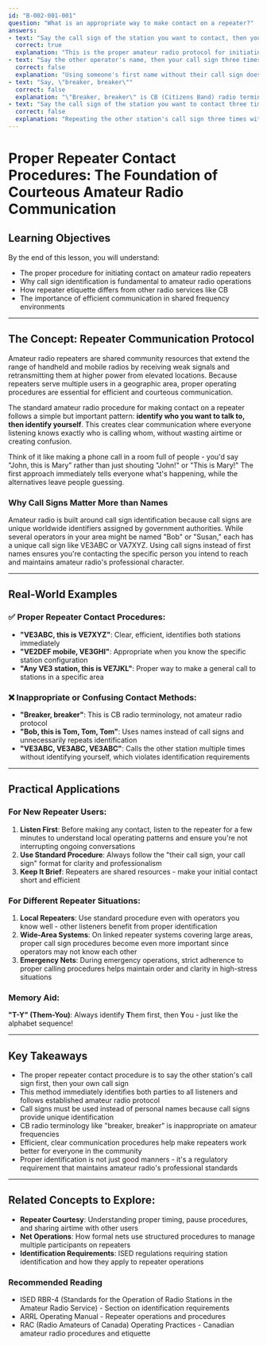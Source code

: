 ```yaml
---
id: "B-002-001-001"
question: "What is an appropriate way to make contact on a repeater?"
answers:
- text: "Say the call sign of the station you want to contact, then your call sign"
  correct: true
  explanation: "This is the proper amateur radio protocol for initiating contact on a repeater. By stating the other station's call sign first, you clearly identify who you want to talk to, then immediately identify yourself with your own call sign. This method is efficient, clear, and follows established amateur radio etiquette. It allows other stations to know whether the call is directed at them and who is making the contact attempt."
- text: "Say the other operator's name, then your call sign three times"
  correct: false
  explanation: "Using someone's first name without their call sign doesn't properly identify the station you're trying to reach, especially since multiple operators might share the same name on a repeater. Amateur radio protocol requires call sign identification, not personal names. Repeating your call sign three times is excessive and wastes airtime - once is sufficient for initial contact."
- text: "Say, \"breaker, breaker\""
  correct: false
  explanation: "\"Breaker, breaker\" is CB (Citizens Band) radio terminology, not amateur radio protocol. This phrase originated in trucking and CB culture and is considered inappropriate on amateur radio frequencies. Amateur radio has its own established procedures and terminology that maintain the service's professional character and efficient communication standards."
- text: "Say the call sign of the station you want to contact three times"
  correct: false
  explanation: "Repeating the other station's call sign three times without identifying yourself violates amateur radio identification requirements and is poor operating practice. You must identify your own station when transmitting. Additionally, repeating call signs multiple times unnecessarily occupies the repeater and can be annoying to other users waiting to use the frequency."
---
```


# Proper Repeater Contact Procedures: The Foundation of Courteous Amateur Radio Communication

## Learning Objectives
By the end of this lesson, you will understand:
- The proper procedure for initiating contact on amateur radio repeaters
- Why call sign identification is fundamental to amateur radio operations
- How repeater etiquette differs from other radio services like CB
- The importance of efficient communication in shared frequency environments

---

## The Concept: Repeater Communication Protocol

Amateur radio repeaters are shared community resources that extend the range of handheld and mobile radios by receiving weak signals and retransmitting them at higher power from elevated locations. Because repeaters serve multiple users in a geographic area, proper operating procedures are essential for efficient and courteous communication.

The standard amateur radio procedure for making contact on a repeater follows a simple but important pattern: **identify who you want to talk to, then identify yourself**. This creates clear communication where everyone listening knows exactly who is calling whom, without wasting airtime or creating confusion.

Think of it like making a phone call in a room full of people - you'd say "John, this is Mary" rather than just shouting "John!" or "This is Mary!" The first approach immediately tells everyone what's happening, while the alternatives leave people guessing.

### Why Call Signs Matter More than Names

Amateur radio is built around call sign identification because call signs are unique worldwide identifiers assigned by government authorities. While several operators in your area might be named "Bob" or "Susan," each has a unique call sign like VE3ABC or VA7XYZ. Using call signs instead of first names ensures you're contacting the specific person you intend to reach and maintains amateur radio's professional character.

---

## Real-World Examples

### ✅ Proper Repeater Contact Procedures:
- **"VE3ABC, this is VE7XYZ"**: Clear, efficient, identifies both stations immediately
- **"VE2DEF mobile, VE3GHI"**: Appropriate when you know the specific station configuration
- **"Any VE3 station, this is VE7JKL"**: Proper way to make a general call to stations in a specific area

### ❌ Inappropriate or Confusing Contact Methods:
- **"Breaker, breaker"**: This is CB radio terminology, not amateur radio protocol
- **"Bob, this is Tom, Tom, Tom"**: Uses names instead of call signs and unnecessarily repeats identification
- **"VE3ABC, VE3ABC, VE3ABC"**: Calls the other station multiple times without identifying yourself, which violates identification requirements

---

## Practical Applications

### For New Repeater Users:
1. **Listen First**: Before making any contact, listen to the repeater for a few minutes to understand local operating patterns and ensure you're not interrupting ongoing conversations
2. **Use Standard Procedure**: Always follow the "their call sign, your call sign" format for clarity and professionalism
3. **Keep It Brief**: Repeaters are shared resources - make your initial contact short and efficient

### For Different Repeater Situations:
1. **Local Repeaters**: Use standard procedure even with operators you know well - other listeners benefit from proper identification
2. **Wide-Area Systems**: On linked repeater systems covering large areas, proper call sign procedures become even more important since operators may not know each other
3. **Emergency Nets**: During emergency operations, strict adherence to proper calling procedures helps maintain order and clarity in high-stress situations

### Memory Aid:
**"T-Y" (Them-You)**: Always identify **T**hem first, then **Y**ou - just like the alphabet sequence!

---

## Key Takeaways

- The proper repeater contact procedure is to say the other station's call sign first, then your own call sign
- This method immediately identifies both parties to all listeners and follows established amateur radio protocol
- Call signs must be used instead of personal names because call signs provide unique identification
- CB radio terminology like "breaker, breaker" is inappropriate on amateur frequencies
- Efficient, clear communication procedures help make repeaters work better for everyone in the community
- Proper identification is not just good manners - it's a regulatory requirement that maintains amateur radio's professional standards

---

## Related Concepts to Explore:
- **Repeater Courtesy**: Understanding proper timing, pause procedures, and sharing airtime with other users
- **Net Operations**: How formal nets use structured procedures to manage multiple participants on repeaters
- **Identification Requirements**: ISED regulations requiring station identification and how they apply to repeater operations

### Recommended Reading

- ISED RBR-4 (Standards for the Operation of Radio Stations in the Amateur Radio Service) - Section on identification requirements
- ARRL Operating Manual - Repeater operations and procedures
- RAC (Radio Amateurs of Canada) Operating Practices - Canadian amateur radio procedures and etiquette
